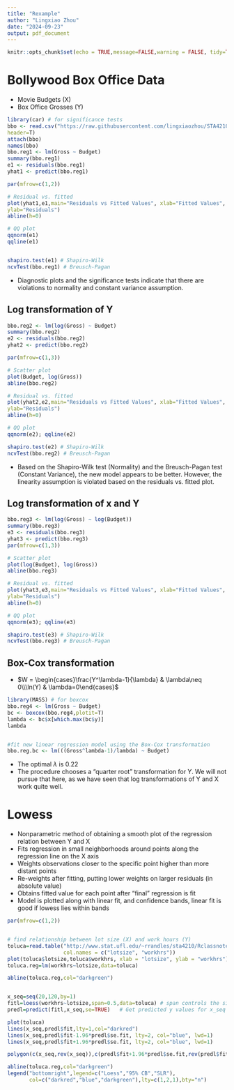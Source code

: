 ```yaml
---
title: "Rexample"
author: "Lingxiao Zhou"
date: "2024-09-23"
output: pdf_document
---
```


```r
knitr::opts_chunk$set(echo = TRUE,message=FALSE,warning = FALSE, tidy=TRUE, tidy.opts=list(width.cutoff=60))
```



# Bollywood Box Office Data

* Movie Budgets (X)
* Box Office Grosses (Y)

```r
library(car) # for significance tests
bbo <- read.csv("https://raw.githubusercontent.com/lingxiaozhou/STA4210Rmaterial/main/data/bollywood_boxoffice.csv",
header=T)
attach(bbo)
names(bbo)
bbo.reg1 <- lm(Gross ~ Budget)
summary(bbo.reg1)
e1 <- residuals(bbo.reg1)
yhat1 <- predict(bbo.reg1)

par(mfrow=c(1,2))

# Residual vs. fitted
plot(yhat1,e1,main="Residuals vs Fitted Values", xlab="Fitted Values",
ylab="Residuals")
abline(h=0)

# QQ plot
qqnorm(e1)
qqline(e1)


shapiro.test(e1) # Shapiro-Wilk
ncvTest(bbo.reg1) # Breusch-Pagan
```

* Diagnostic plots and the significance tests indicate that there are violations to normality and constant variance assumption.


## Log transformation of Y

```r
bbo.reg2 <- lm(log(Gross) ~ Budget)
summary(bbo.reg2)
e2 <- residuals(bbo.reg2)
yhat2 <- predict(bbo.reg2)

par(mfrow=c(1,3))

# Scatter plot
plot(Budget, log(Gross))
abline(bbo.reg2)

# Residual vs. fitted
plot(yhat2,e2,main="Residuals vs Fitted Values", xlab="Fitted Values",
ylab="Residuals")
abline(h=0)

# QQ plot
qqnorm(e2); qqline(e2)

shapiro.test(e2) # Shapiro-Wilk
ncvTest(bbo.reg2) # Breusch-Pagan
```

* Based on the Shapiro-Wilk test (Normality) and the Breusch-Pagan test (Constant Variance), the new model appears to be better. However, the linearity assumption is violated based on the residuals vs. fitted plot.


## Log transformation of x and Y

```r
bbo.reg3 <- lm(log(Gross) ~ log(Budget))
summary(bbo.reg3)
e3 <- residuals(bbo.reg3)
yhat3 <- predict(bbo.reg3)
par(mfrow=c(1,3))

# Scatter plot
plot(log(Budget), log(Gross))
abline(bbo.reg3)

# Residual vs. fitted
plot(yhat3,e3,main="Residuals vs Fitted Values", xlab="Fitted Values",
ylab="Residuals")
abline(h=0)

# QQ plot
qqnorm(e3); qqline(e3)

shapiro.test(e3) # Shapiro-Wilk
ncvTest(bbo.reg3) # Breusch-Pagan
```




## Box-Cox transformation

* $W = \begin{cases}\frac{Y^\lambda-1}{\lambda} & \lambda\neq 0\\\ln(Y) & \lambda=0\end{cases}$

```r
library(MASS) # for boxcox
bbo.reg4 <- lm(Gross ~ Budget)
bc <- boxcox(bbo.reg4,plotit=T)
lambda <- bc$x[which.max(bc$y)]
lambda


#fit new linear regression model using the Box-Cox transformation
bbo.reg.bc <- lm(((Gross^lambda-1)/lambda) ~ Budget)
```

* The optimal $\lambda$ is 0.22
* The procedure chooses a “quarter root” transformation for Y. We will not pursue that here, as we have seen that log transformations of Y and X work quite well.



# Lowess

* Nonparametric method of obtaining a smooth plot of the regression relation between Y and X
* Fits regression in small neighborhoods around points along the regression line on the X axis
* Weights observations closer to the specific point higher than more distant points
* Re-weights after fitting, putting lower weights on larger residuals (in absolute value)
* Obtains fitted value for each point after “final” regression is fit
* Model is plotted along with linear fit, and confidence bands, linear fit is good if lowess lies within bands


```r
par(mfrow=c(1,2))


# find relationship between lot size (X) and work hours (Y) 
toluca=read.table("http://www.stat.ufl.edu/~rrandles/sta4210/Rclassnotes/data/textdatasets/KutnerData/Chapter%20%201%20Data%20Sets/CH01TA01.txt",
                  col.names = c("lotsize", "workhrs"))
plot(toluca$lotsize,toluca$workhrs, xlab = "lotsize", ylab = "workhrs")
toluca.reg=lm(workhrs~lotsize,data=toluca)

abline(toluca.reg,col="darkgreen")


x_seq=seq(20,120,by=1)
fitl=loess(workhrs~lotsize,span=0.5,data=toluca) # span controls the size of the neighborhood
predl=predict(fitl,x_seq,se=TRUE)   # Get predicted y values for x_seq based on lowess model

plot(toluca)
lines(x_seq,predl$fit,lty=1,col="darkred")
lines(x_seq,predl$fit-1.96*predl$se.fit, lty=2, col="blue", lwd=1)
lines(x_seq,predl$fit+1.96*predl$se.fit, lty=2, col="blue", lwd=1)

polygon(c(x_seq,rev(x_seq)),c(predl$fit+1.96*predl$se.fit,rev(predl$fit-1.96*predl$se.fit)),col="#00009933",border="NA")

abline(toluca.reg,col="darkgreen")
legend("bottomright",legend=c("Loess","95% CB","SLR"),
       col=c("darkred","blue","darkgreen"),lty=c(1,2,1),bty="n")
```



